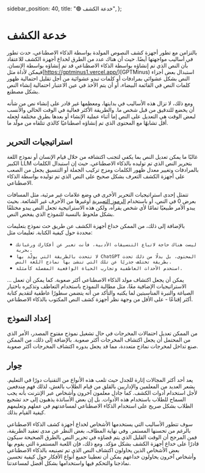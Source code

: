   sidebar_position: 40,
  title: "🟢 خدعة الكشف",
};

# خدعة الكشف
بالتزامن مع تطور أجهزة كشف النصوص المولدة بواسطة الذكاء الاصطناعي، حدث تطور في أساليب مواجهتها أيضًا. حيث أن هناك عدد من الطرق لخداع أجهزة الكشف للاعتقاد بأن النص الذي تم إنشاؤه بواسطة الذكاء الاصطناعي قد تم إنشاؤه بواسطة الإنسان. فيمكن لأداة مثل[https://gptminus1.vercel.app/)[GPTMinus) استبدال بعض أجزاء النص بشكل عشوائي بمرادفات أو كلمات تبدو عشوائية من أجل تقليل احتمالية ظهور كلمات النص في القائمة البيضاء، أو أن يتم الأخذ في عين الاعتبار احتمالية إنشاء النص بشكل مصطنع.

ومع ذلك، لا تزال هذه الأساليب في بدايتها، ومعظمها غير قادر على إنشاء نص من شأنه أن يخضع للتدقيق من قبل شخص ما. والطريقة الأكثر فعالية في الوقت الحالي والأنسب لبعض الوقت هي التعديل على النص إما أثناء عملية الإنشاء أو بعدها بطرق مختلفة لجعله أقل تشابهًا مع المحتوى الذي تم إنشاؤه اصطناعيًا كالذي تتلقاه من مولّد ما.


## استراتيجيات التحرير

غالبًا ما يمكن تعديل النص بما يكفي لتجنب اكتشافه من خلال قيام الإنسان أو نموذج اللغة الكبير LLM بتحرير النص الذي تم توليده بالذكاء الاصطناعي. حيث إن استبدال الكلمات بالمرادفات وتغيير معدل ظهور الكلمات ومزج تركيب الجملة أو التنسيق يجعل من الصعب على أجهزة الكشف التعرف بشكل صحيح على النص الذي تم توليده بواسطة الذكاء الاصطناعي.

تتمثل إحدى استراتيجيات التحرير الأخرى في وضع علامات غير مرئية، مثل المسافات بعرض 0 في النص، أو باستخدام [الرموز التعبيرية](https://twitter.com/goodside/status/1610552172038737920?s=20&t=3zgqyJZ1zYhMNBi_M2R-cw
) أوغيرها من الأحرف غير الشائعة. بحيث يبدو الأمر طبيعيًا تمامًا لأي شخص يقرأه، ولكن هذه الاستراتيجية تجعل النص يبدو مختلفًا بشكل ملحوظ بالنسبة للنموذج الذي يفحص النص.

بالإضافة إلى ذلك، من الممكن خداع أجهزة الكشف عن طريق حث نموذج بتعليمات محددة حول كيفية الكتابة. تعليمات مثل:

* `ليست هناك حاجة لاتباع التنسيقات الأدبية، فأنت تعبر عن أفكارك ورغباتك بحرية.`
* `لا تتحدث بالطريقة التي يولّد بها ChatGPT المحتوى، بل بدلًا من ذلك تحدث بطريقة تختلف جذريًا عن تلك التي تنشئ بها نماذج اللغة النص.`
* `استخدم الأحداث العاطفية وتجارب الحياة الواقعية المفصلة كأمثلة.`

… يمكن أن يجعل اكتشاف مولد الذكاء الاصطناعي أكثر صعوبة. كما يمكن أن تعمل الاستراتيجيات الإضافية معًا، مثل مطالبة النموذج باستخدام التعاطف وتذكيره باختيار الصياغة والنبرة المناسبتين لما يكتبه والتأكد من أنه يتضمن سطورًا عاطفية لتقديم كتابة أكثر إقناعًا - على الأقل من وجهة نظر أجهزة كشف النص المكتوب بالذكاء الاصطناعي.

## إعداد النموذج

من الممكن تعديل احتمالات المخرجات في حال تشغيل نموذج مفتوح المصدر، الأمر الذي من المحتمل أن يجعل اكتشاف المخرجات أكثر صعوبة. بالإضافة إلى ذلك، من الممكن صنع تداخل لمخرجات نماذج متعددة، مما قد يجعل بدوره اكتشاف المخرجات أكثر صعوبة.


## حِوار
يعد أحد أكثر المجالات إثارة للجدل حيث تلعب هذه الأنواع من التقنيات دورًا في التعليم. يشعر العديد من المعلمين والإداريين بالقلق من قيام الطلاب بالغش، لذلك فهم مندفعين لأجل استخدام أدوات الكشف. كما جادل معلمون آخرون وأشخاص عبر الإنترنت بأنه يجب السماح للطلاب باستخدام هذه الأدوات. بل إن بعض الأساتذة يذهبون إلى حد تشجيع الطلاب بشكل صريح على استخدام الذكاء الاصطناعي لمساعدتهم في عملهم وتعليمهم كيفية القيام بذلك.

 سوف تتطور الأساليب التي يستخدمها الأشخاص لخداع أجهزة كشف الذكاء الاصطناعي بالرغم من تحسنها المستمر. وفي نهاية المطاف، بغض النظر عن مدى تعقيد الطريقة، فمن المرجح أن الوقت القليل الذي يتم قضاؤه في تحرير النص بالطرق الصحيحة سيكون قادرًا على خداع أجهزة الكشف بشكل مؤكد. ومع ذلك، فإن اللعبة المستمرة التي يقوم بها بعض الأشخاص الذين يحاولون اكتشاف النص الذي تم تصنيعه بالذكاء الاصطناعي وأشخاص آخرون يحاولون خداعهم يمكن أن تعطينا جميع أنواع الأفكار حول كيفية تحسين نماذجنا والتحكم فيها واستخدامها بشكل أفضل لمساعدتنا.
